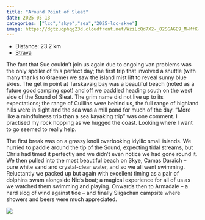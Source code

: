 ---
title: "Around Point of Sleat"
date: 2025-05-13
categories: ["lcc","skye","sea","2025-lcc-skye"]
image: https://dgtzuqphqg23d.cloudfront.net/WziLcQd7X2-_02SGAGE9_M-MfK-58XTSnzSWfpEGBkg-768x576.jpg
---

- Distance: 23.2 km
- [Strava](https://www.strava.com/activities/14469076865)

The fact that Sue couldn’t join us again due to ongoing van problems was the only spoiler of this perfect day; the first trip that involved a shuttle (with many thanks to Graeme) we saw the island mist lift to reveal sunny blue skies. The get in point at Tarskavaig bay was a beautiful beach (noted as a future good camping spot) and off we paddled heading south on the west side of the Sound of Sleat. The grim name did not live up to its expectations; the range of Cuillins were behind us, the full range of highland hills were in sight and the sea was a mill pond for much of the day. “More like a mindfulness trip than a sea kayaking trip” was one comment. I practised my rock hopping as we hugged the coast. Looking where I want to go seemed to really help.

The first break was on a grassy knoll overlooking idyllic small islands. We hurried to paddle around the tip of the Sound, expecting tidal streams, but Chris had timed it perfectly and we didn’t even notice we had gone round it. We then pulled into the most beautiful beach on Skye, Camas Daraich – pure white sand and crystal-clear water, and so we all went swimming. Reluctantly we packed up but again with excellent timing as a pair of dolphins swam alongside Nic’s boat; a magical experience for all of us as we watched them swimming and playing. Onwards then to Armadale – a hard slog of wind against tide – and finally Sligachan campsite where showers and beers were much appreciated.

![](https://dgtzuqphqg23d.cloudfront.net/WziLcQd7X2-_02SGAGE9_M-MfK-58XTSnzSWfpEGBkg-768x576.jpg)



